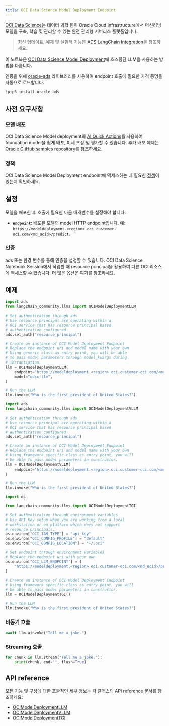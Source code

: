 ```yaml
---
title: OCI Data Science Model Deployment Endpoint
---
```


[OCI Data Science](https://docs.oracle.com/en-us/iaas/data-science/using/home.htm)는 데이터 과학 팀이 Oracle Cloud Infrastructure에서 머신러닝 모델을 구축, 학습 및 관리할 수 있는 완전 관리형 서버리스 플랫폼입니다.

> 최신 업데이트, 예제 및 실험적 기능은 [ADS LangChain Integration](https://accelerated-data-science.readthedocs.io/en/latest/user_guide/large_language_model/langchain_models.html)을 참조하세요.

이 노트북은 [OCI Data Science Model Deployment](https://docs.oracle.com/en-us/iaas/data-science/using/model-dep-about.htm)에 호스팅된 LLM을 사용하는 방법을 다룹니다.

인증을 위해 [oracle-ads](https://accelerated-data-science.readthedocs.io/en/latest/user_guide/cli/authentication.html) 라이브러리를 사용하여 endpoint 호출에 필요한 자격 증명을 자동으로 로드합니다.

```python
!pip3 install oracle-ads
```

## 사전 요구사항

### 모델 배포

OCI Data Science Model deployment의 [AI Quick Actions](https://docs.oracle.com/en-us/iaas/data-science/using/ai-quick-actions.htm)를 사용하여 foundation model을 쉽게 배포, 미세 조정 및 평가할 수 있습니다. 추가 배포 예제는 [Oracle GitHub samples repository](https://github.com/oracle-samples/oci-data-science-ai-samples/blob/main/ai-quick-actions/llama3-with-smc.md)를 참조하세요.

### 정책

OCI Data Science Model Deployment endpoint에 액세스하는 데 필요한 [정책](https://docs.oracle.com/en-us/iaas/data-science/using/model-dep-policies-auth.htm#model_dep_policies_auth__predict-endpoint)이 있는지 확인하세요.

## 설정

모델을 배포한 후 호출에 필요한 다음 매개변수를 설정해야 합니다:

- **`endpoint`**: 배포된 모델의 model HTTP endpoint입니다. 예: `https://modeldeployment.<region>.oci.customer-oci.com/<md_ocid>/predict`.

### 인증

ads 또는 환경 변수를 통해 인증을 설정할 수 있습니다. OCI Data Science Notebook Session에서 작업할 때 resource principal을 활용하여 다른 OCI 리소스에 액세스할 수 있습니다. 더 많은 옵션은 [여기](https://accelerated-data-science.readthedocs.io/en/latest/user_guide/cli/authentication.html)를 참조하세요.

## 예제

```python
import ads
from langchain_community.llms import OCIModelDeploymentLLM

# Set authentication through ads
# Use resource principal are operating within a
# OCI service that has resource principal based
# authentication configured
ads.set_auth("resource_principal")

# Create an instance of OCI Model Deployment Endpoint
# Replace the endpoint uri and model name with your own
# Using generic class as entry point, you will be able
# to pass model parameters through model_kwargs during
# instantiation.
llm = OCIModelDeploymentLLM(
    endpoint="https://modeldeployment.<region>.oci.customer-oci.com/<md_ocid>/predict",
    model="odsc-llm",
)

# Run the LLM
llm.invoke("Who is the first president of United States?")
```

```python
import ads
from langchain_community.llms import OCIModelDeploymentVLLM

# Set authentication through ads
# Use resource principal are operating within a
# OCI service that has resource principal based
# authentication configured
ads.set_auth("resource_principal")

# Create an instance of OCI Model Deployment Endpoint
# Replace the endpoint uri and model name with your own
# Using framework specific class as entry point, you will
# be able to pass model parameters in constructor.
llm = OCIModelDeploymentVLLM(
    endpoint="https://modeldeployment.<region>.oci.customer-oci.com/<md_ocid>/predict",
)

# Run the LLM
llm.invoke("Who is the first president of United States?")
```

```python
import os

from langchain_community.llms import OCIModelDeploymentTGI

# Set authentication through environment variables
# Use API Key setup when you are working from a local
# workstation or on platform which does not support
# resource principals.
os.environ["OCI_IAM_TYPE"] = "api_key"
os.environ["OCI_CONFIG_PROFILE"] = "default"
os.environ["OCI_CONFIG_LOCATION"] = "~/.oci"

# Set endpoint through environment variables
# Replace the endpoint uri with your own
os.environ["OCI_LLM_ENDPOINT"] = (
    "https://modeldeployment.<region>.oci.customer-oci.com/<md_ocid>/predict"
)

# Create an instance of OCI Model Deployment Endpoint
# Using framework specific class as entry point, you will
# be able to pass model parameters in constructor.
llm = OCIModelDeploymentTGI()

# Run the LLM
llm.invoke("Who is the first president of United States?")
```

### 비동기 호출

```python
await llm.ainvoke("Tell me a joke.")
```

### Streaming 호출

```python
for chunk in llm.stream("Tell me a joke."):
    print(chunk, end="", flush=True)
```

## API reference

모든 기능 및 구성에 대한 포괄적인 세부 정보는 각 클래스의 API reference 문서를 참조하세요:

- [OCIModelDeploymentLLM](https://python.langchain.com/api_reference/community/llms/langchain_community.llms.oci_data_science_model_deployment_endpoint.OCIModelDeploymentLLM.html)
- [OCIModelDeploymentVLLM](https://python.langchain.com/api_reference/community/llms/langchain_community.llms.oci_data_science_model_deployment_endpoint.OCIModelDeploymentVLLM.html)
- [OCIModelDeploymentTGI](https://python.langchain.com/api_reference/community/llms/langchain_community.llms.oci_data_science_model_deployment_endpoint.OCIModelDeploymentTGI.html)